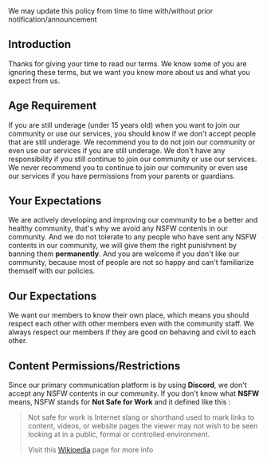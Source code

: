 
<Callout type="info" emoji="ℹ️">
    We may update this policy from time to time with/without prior notification/announcement
</Callout>

## Introduction
Thanks for giving your time to read our terms. We know some of you are ignoring these terms, but we want you know more about us and what you expect from us.

## Age Requirement
If you are still underage (under 15 years old) when you want to join our community or use our services, you should know if we don't accept people that are still underage.
We recommend you to do not join our community or even use our services if you are still underage. We don't have any responsibility if you still continue to join our community or use our services.
We never recommend you to continue to join our community or even use our services if you have permissions from your parents or guardians.

## Your Expectations
We are actively developing and improving our community to be a better and healthy community, that's why we avoid any NSFW contents in our community.
And we do not tolerate to any people who have sent any NSFW contents in our community, we will give them the right punishment by banning them **permanently**.
And you are welcome if you don't like our community, because most of people are not so happy and can't familiarize themself with our policies.

## Our Expectations
We want our members to know their own place, which means you should respect each other with other members even with the community staff. We always respect our members if they are good on behaving and civil to each other.

## Content Permissions/Restrictions
Since our primary communication platform is by using **Discord**, we don't accept any NSFW contents in our community. If you don't know what **NSFW** means, NSFW stands for **Not Safe for Work** and it defined like this : 

> Not safe for work is Internet slang or shorthand used to mark links to content, videos, or website pages the viewer may not wish to be seen looking at in a public, formal or controlled environment.
>
> Visit this [Wikipedia](https://en.wikipedia.org/wiki/Not_safe_for_work) page for more info
